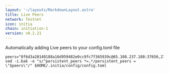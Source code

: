 ```yaml
---
layout: '~/layouts/MarkdownLayout.astro'
title: Live Peers
network: Testnet
icon: initia
chain: initiation-1
version: v0.2.21
---
```

Automatically adding Live peers to your config.toml file
```
peers="0f6d3a20140188a16d959482e0cc9fc7f365939c@65.108.237.188:37656,27811bb5e1aad01bfbe7d780a23a00d7760deb8d@195.201.9.32:37656,f48610351be116d5e01ebee3e9c6c4178091f480@65.109.113.233:25756,093e1b89a498b6a8760ad2188fbda30a05e4f300@35.240.207.217:26656,ff9dbc6bb53227ef94dc75ab1ddcaeb2404e1b0b@178.170.47.171:26656,47ad94a6abc97d4810e2f2be1711d6356c04a83b@135.125.246.102:26656,329227cf8632240914511faa9b43050a34aa863e@43.131.13.84:26656,42cd9d7a33f8250ad2dbe04634e7c7c23fca6657@5.9.80.214:26656,d35102679b876be785a2e03d932300e3a8123086@95.217.85.149:46656"
sed -i.bak -e "s/^persistent_peers *=.*/persistent_peers = \"$peers\"/" $HOME/.initia/config/config.toml
```
